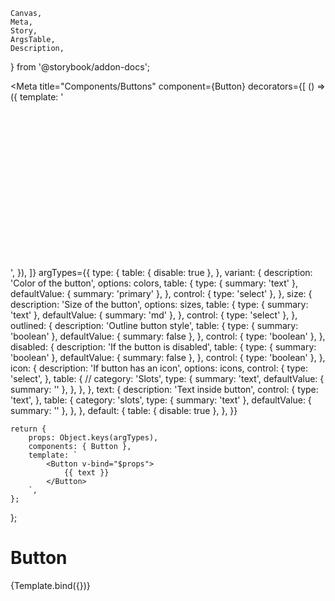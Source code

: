     Canvas,
    Meta,
    Story,
    ArgsTable,
    Description,
} from '@storybook/addon-docs';



<Meta
    title="Components/Buttons"
    component={Button}
    decorators={[
        () => ({
            template: '<div style="height: 250px;"><story /></div>',
        }),
    ]}
    argTypes={{
        type: {
            table: { disable: true },
        },
        variant: {
            description: 'Color of the button',
            options: colors,
            table: {
                type: { summary: 'text' },
                defaultValue: { summary: 'primary' },
            },
            control: { type: 'select' },
        },
        size: {
            description: 'Size of the button',
            options: sizes,
            table: {
                type: { summary: 'text' },
                defaultValue: { summary: 'md' },
            },
            control: { type: 'select' },
        },
        outlined: {
            description: 'Outline button style',
            table: {
                type: { summary: 'boolean' },
                defaultValue: { summary: false },
            },
            control: { type: 'boolean' },
        },
        disabled: {
            description: 'If the button is disabled',
            table: {
                type: { summary: 'boolean' },
                defaultValue: { summary: false },
            },
            control: { type: 'boolean' },
        },
        icon: {
            description: 'If button has an icon',
            options: icons,
            control: {
                type: 'select',
            },
            table: {
                // category: 'Slots',
                type: {
                    summary: 'text',
                    defaultValue: { summary: '' },
                },
            },
        },
        text: {
            description: 'Text inside button',
            control: {
                type: 'text',
            },
            table: {
                category: 'slots',
                type: { summary: 'text' },
                defaultValue: { summary: '' },
            },
        },
        default: {
            table: { disable: true },
        },
    }}
></Meta>

    return {
        props: Object.keys(argTypes),
        components: { Button },
        template: `
            <Button v-bind="$props">
                {{ text }}
            </Button>
        `,
    };
};

# Button

<Canvas>
    <Story
        name="Overview"
        args={{
            variant: 'primary',
            text: 'Button text',
            size: 'md',
            isRounded: true,
            isFullWidth: false,
            outlined: false,
            disabled: false,
        }}
    >
        {Template.bind({})}
    </Story>
</Canvas>

<ArgsTable story="Overview" />
